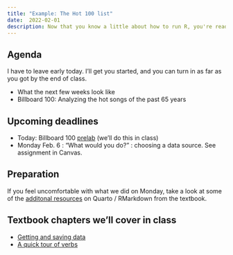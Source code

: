 ```yaml
---
title: "Example: The Hot 100 list"
date:  2022-02-01
description: Now that you know a little about how to run R, you're ready to do some analysis. This example gets you acclimated to the next few weeks using Billboard's Hot 100 list for the last 65 years. 
--- 
```


## Agenda

::: callout-note
I have to leave early today. I'll get you started, and you can turn in as far as you got by the end of class.  
::: 

* What the next few weeks look like
* Billboard 100: Analyzing the hot songs of the past 65 years 


## Upcoming deadlines

* [Today]{.sked-dates}: Billboard 100 [prelab](https://github.com/cronkitedata/maij-data/tree/main/prelabs)  (we'll do this in class)
* [Monday Feb. 6]{.sked-dates} : "What would you do?" : choosing a data source. See assignment in Canvas.


## Preparation

If you feel uncomfortable with what we did on Monday, take a look at some of the [additonal resources](http://cronkitedata.github.io/djtextbook/r-quarto.html#other-resources) on Quarto / RMarkdown from the textbook.

## Textbook chapters we'll cover in class

* [Getting and saving data](https://cronkitedata.github.io/djtextbook/r-data-import.html)
* [A quick tour of verbs](https://cronkitedata.github.io/djtextbook/r-verbs.html)


